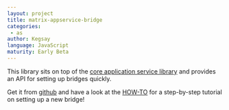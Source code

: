 ```yaml
---
layout: project
title: matrix-appservice-bridge
categories: 
 - as
author: Kegsay
language: JavaScript
maturity: Early Beta
---
```


This library sits on top of the [core application service library](https://github.com/matrix-org/matrix-appservice-node) and provides an API for setting up bridges quickly.

Get it from [github](https://github.com/matrix-org/matrix-appservice-bridge) and have a look at the [HOW-TO](https://github.com/matrix-org/matrix-appservice-bridge/blob/master/HOWTO.md) for a step-by-step tutorial on setting up a new bridge!
